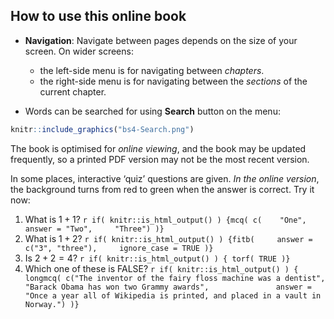 
## How to use this online book {-}

* **Navigation**: Navigate between pages depends on the size of your screen.
On wider screens:

  - the left-side menu is for navigating between *chapters*.
  - the right-side menu is for navigating between the *sections* of the current chapter.

* Words can be searched for using **Search** button on the menu:
  
```r
knitr::include_graphics("bs4-Search.png")
```




::: {.importantBox .important data-latex="{iconmonstr-warning-8-240.png}"}
The book is optimised for *online viewing*,
and the book may be updated frequently,
so a printed PDF version may not be the most recent version.
:::


In some places, interactive 'quiz' questions are given.
*In the online version*, the background turns from red to green when the answer is correct.
Try it now:

::: {.webex-check .webex-box}
1. What is $1 + 1$?
`r if( knitr::is_html_output() ) {mcq( c(
   "One", 
   answer = "Two", 
   "Three") )}`
1. What is $1 + 2$?
`r if( knitr::is_html_output() ) {fitb( 
   answer = c("3", "three"), 
   ignore_case = TRUE )}`
1. Is $2 + 2 = 4$?
`r if( knitr::is_html_output() ) { torf( TRUE )}`
1. Which one of these is FALSE?
`r if( knitr::is_html_output() ) { 
   longmcq( c("The inventor of the fairy floss machine was a dentist",
              "Barack Obama has won two Grammy awards",
              answer = "Once a year all of Wikipedia is printed, and placed in a vault in Norway.") )}`
:::
